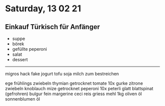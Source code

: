 # Saturday, 13 02 21

## Einkauf Türkisch für Anfänger

- suppe
- börek
- gefüllte peperoni
- salat
- dessert

---

migros
hack fake
jogurt
tofu
soja milch zum bestreichen

ege
frühlings zwiebeln
thymian getrocknet
tomate 10x
gurke
zitrone
zwiebeln
knoblauch
mize getrocknet
peperoni 10x
peterli glatt
blattspinat (gefrohren)
bulgur fein
margerine
ceci
reis
griess
mehl 1kg
oliven öl
sonnenblumen öl
